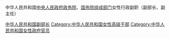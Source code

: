 中华人民共和国[[中央人民政府政务院|中央人民政府政务院]]、[[国务院组成部门|国务院组成部门]]女性行政副职（副部长、副主任）

[[Category:中华人民共和国副部长|]]
[[Category:中华人民共和国女性高级干部|Category:中华人民共和国女性高级干部]]
[[Category:中华人民共和国女性政府官员|Category:中华人民共和国女性政府官员]]